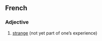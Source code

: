 ==French==

===Adjective===
{{infl|fr|adjective|g=f}}

# [[strange]] (not yet part of one’s experience)

{{tbot entry|French|strange|2007|November}}